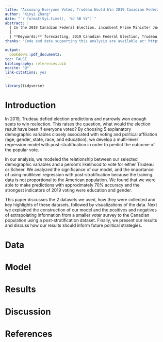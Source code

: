 ---
title: "Assuming Everyone Voted, Trudeau Would Win 2019 Canadian Federal Election with 34% of Popular Vote"
author: "Xinyi Zhang"
date: "`r format(Sys.time(), '%d %B %Y')`"
abstract: |
  | In the 2019 Canadian Federal Election, incumbent Prime Minister Justin Trudeau claimed a narrow victory over the Conversative Party amid 62% voter turn out. In this paper, we develop a multi-level regression model with post-stratification by training a logistic regression model using voter survey results and predicting the outcome of the popular vote using large-scale demographic data for the Canadian population. Our model predicts that assuming 100% voter turnout, Trudeau would have won the 2020 Canadian Federal Election with a larger margin. Our prediction speaks to the importance of encouraging voter turnout and our breakdown of votes by demographic group could potentially provide the candidates of the election with information on how to target voters.
  |
  | **Keywords:** forecasting, 2019 Canadian Federal Election, Trudeau, Andrew Scheer, multilevel regression with post-stratification
thanks: "Code and data supporting this analysis are available at: https://github.com/cindyzhang99/sta304_ps5."

output:
  bookdown::pdf_document2:
toc: FALSE
bibliography: references.bib
nocite: '@*'
link-citations: yes
---

```{r setup, include=FALSE}
library(tidyverse)
```

# Introduction
In 2019, Trudeau defied election predictions and narrowly won enough seats to win reelection. This raises the question, what would the election result have been if everyone voted? By choosing 5 explanatory demographic variables closely associated with voting and political affiliation (age, gender, state, race, and education), we develop a multi-level regression model with post-stratification in order to predict the outcome of the popular vote. 

In our analysis, we modeled the relationship between our selected demographic variables and a person's likelihood to vote for either Trudeau or Scheer. We analyzed the significance of our model, and the importance of using multilevel regression with post-stratification because the training data is not proportional to the American population. We found that we were able to make predictions with approximately 70% accuracy and the strongest indicators of 2019 voting were education and gender. 

This paper discusses the 2 datasets we used, how they were collected and key highlights of these datasets, followed by visualizations of the data. Next we explained the construction of our model and the positives and negatives of extrapolating information from a smaller voter survey to the Canadian population using a post-stratification dataset. Finally, we present our results and discuss how our results should inform future political strategies. 

# Data

# Model

# Results

# Discussion

# References
